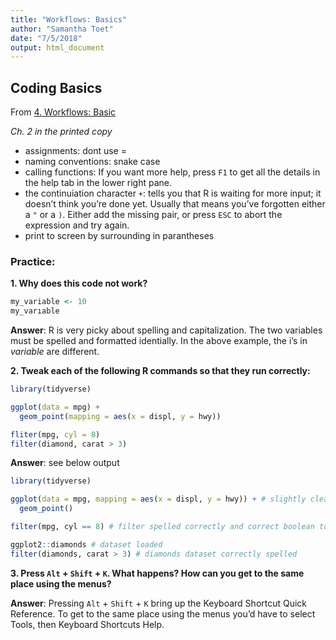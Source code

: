 ```yaml
---
title: "Workflows: Basics"
author: "Samantha Toet"
date: "7/5/2018"
output: html_document
---
```


## Coding Basics

From [4. Workflows: Basic](http://r4ds.had.co.nz/workflow-basics.html)

*Ch. 2 in the printed copy*

- assignments: dont use =
- naming conventions: snake case
- calling functions: If you want more help, press `F1` to get all the details in the help tab in the lower right pane.
- the continuiation character `+`: tells you that R is waiting for more input; it doesn’t think you’re done yet. Usually that means you’ve forgotten either a `"` or a `)`. Either add the missing pair, or press `ESC` to abort the expression and try again.
- print to screen by surrounding in parantheses 

### Practice:

**1. Why does this code not work?**
```r
my_variable <- 10
my_varıable
```

**Answer**: R is very picky about spelling and capitalization. The two variables must be spelled and formatted identially. In the above example, the i's in *variable* are different. 

**2. Tweak each of the following R commands so that they run correctly:**

```r
library(tidyverse)

ggplot(data = mpg) + 
  geom_point(mapping = aes(x = displ, y = hwy))

fliter(mpg, cyl = 8)
filter(diamond, carat > 3)
```

**Answer**: see below output
```r
library(tidyverse)

ggplot(data = mpg, mapping = aes(x = displ, y = hwy)) + # slightly cleaner
  geom_point()

filter(mpg, cyl == 8) # filter spelled correctly and correct boolean token used

ggplot2::diamonds # dataset loaded 
filter(diamonds, carat > 3) # diamonds dataset correctly spelled 
```

**3. Press `Alt` + `Shift` + `K`. What happens? How can you get to the same place using the menus?**

**Answer**: 
Pressing `Alt` + `Shift` + `K` bring up the Keyboard Shortcut Quick Reference. To get to the same place using the menus you'd have to select Tools, then Keyboard Shortcuts Help.  
